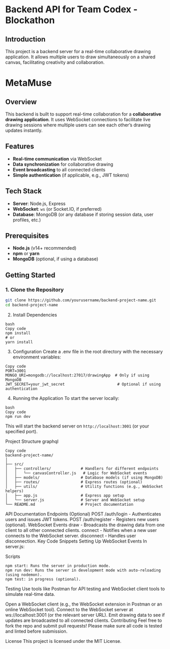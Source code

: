 # Backend API for Team Codex - Blockathon

## Introduction
This project is a backend server for a real-time collaborative drawing application. It allows multiple users to draw simultaneously on a shared canvas, facilitating creativity and collaboration.

# MetaMuse

## Overview
This backend is built to support real-time collaboration for a **collaborative drawing application**. It uses WebSocket connections to facilitate live drawing sessions where multiple users can see each other’s drawing updates instantly.

## Features
- **Real-time communication** via WebSocket
- **Data synchronization** for collaborative drawing
- **Event broadcasting** to all connected clients
- **Simple authentication** (if applicable, e.g., JWT tokens)

## Tech Stack
- **Server**: Node.js, Express
- **WebSocket**: `ws` (or Socket.IO, if preferred)
- **Database**: MongoDB (or any database if storing session data, user profiles, etc.)

## Prerequisites
- **Node.js** (v14+ recommended)
- **npm** or **yarn**
- **MongoDB** (optional, if using a database)

## Getting Started

### 1. Clone the Repository
```bash
git clone https://github.com/yourusername/backend-project-name.git
cd backend-project-name
```
2. Install Dependencies
```
bash
Copy code
npm install
# or
yarn install
```
3. Configuration
Create a .env file in the root directory with the necessary environment variables:

```
Copy code
PORT=3001
MONGO_URI=mongodb://localhost:27017/drawingApp  # Only if using MongoDB
JWT_SECRET=your_jwt_secret                       # Optional if using authentication
```
4. Running the Application
To start the server locally:
```
bash
Copy code
npm run dev
```
This will start the backend server on ```http://localhost:3001``` (or your specified port).

Project Structure
graphql
```
Copy code
backend-project-name/
│
├── src/
│   ├── controllers/             # Handlers for different endpoints
│   │   └── canvasController.js   # Logic for WebSocket events
│   ├── models/                  # Database models (if using MongoDB)
│   ├── routes/                  # Express routes (optional)
│   ├── utils/                   # Utility functions (e.g., WebSocket helpers)
│   ├── app.js                   # Express app setup
│   └── server.js                # Server and WebSocket setup
└── README.md                    # Project documentation
```
API Documentation
Endpoints (Optional)
POST /auth/login - Authenticates users and issues JWT tokens.
POST /auth/register - Registers new users (optional).
WebSocket Events
draw - Broadcasts the drawing data from one client to all other connected clients.
connect - Notifies when a new user connects to the WebSocket server.
disconnect - Handles user disconnection.
Key Code Snippets
Setting Up WebSocket Events
In server.js:


Scripts
```
npm start: Runs the server in production mode.
npm run dev: Runs the server in development mode with auto-reloading (using nodemon).
npm test: in progress (optional).
```
Testing
Use tools like Postman for API testing and WebSocket client tools to simulate real-time data.

Open a WebSocket client (e.g., the WebSocket extension in Postman or an online WebSocket tool).
Connect to the WebSocket server at ws://localhost:3001 (or the relevant server URL).
Emit drawing data to see if updates are broadcasted to all connected clients.
Contributing
Feel free to fork the repo and submit pull requests! Please make sure all code is tested and linted before submission.

License
This project is licensed under the MIT License.





